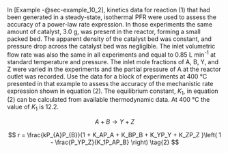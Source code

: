 In [Example -@sec-example_10_2], kinetics data for reaction (1) that had been generated in a steady-state, isothermal PFR were used to assess the accuracy of a power-law rate expression. In those experiments the same amount of catalyst, 3.0 g, was present in the reactor, forming a small packed bed. The apparent density of the catalyst bed was constant, and pressure drop across the catalyst bed was negligible. The inlet volumetric flow rate was also the same in all experiments and equal to 0.85 L min^-1^ at standard temperature and pressure. The inlet mole fractions of A, B, Y, and Z were varied in the experiments and the partial pressure of A at the reactor outlet was recorded. Use the data for a block of experiments at 400 °C presented in that example to assess the accuracy of the mechanistic rate expression shown in equation (2). The equilibrium constant, $K_1$, in equation (2) can be calculated from available thermodynamic data. At 400 °C the value of $K_1$ is 12.2.

$$
A + B \rightarrow Y + Z \tag{1}
$$

$$
r = \frac{kP_{A}P_{B}}{1 + K_AP_A + K_BP_B + K_YP_Y + K_ZP_Z }\left( 1 - \frac{P_YP_Z}{K_1P_AP_B} \right) \tag{2}
$$
